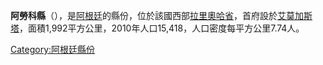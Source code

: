'''阿勞科縣'''（{{lang-es|Departamento Arauco}}），是[[阿根廷|阿根廷]]的縣份，位於該國西部[[拉里奧哈省|拉里奧哈省]]，首府設於[[艾莫加斯塔|艾莫加斯塔]]，面積1,992平方公里，2010年人口15,418，人口密度每平方公里7.74人。

{{Coord|28|34|10|S|66|47|56|W|region:AR|display=title}}

{{Argentina-geo-stub}}
[[Category:阿根廷縣份|Category:阿根廷縣份]]